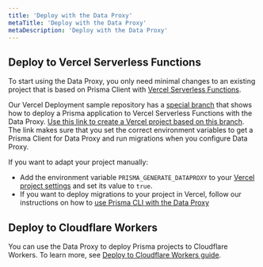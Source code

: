 ```yaml
---
title: 'Deploy with the Data Proxy'
metaTitle: 'Deploy with the Data Proxy'
metaDescription: 'Deploy with the Data Proxy'
---
```


## Deploy to Vercel Serverless Functions

To start using the Data Proxy, you only need minimal changes to an existing project that is based on Prisma Client with [Vercel Serverless Functions](https://vercel.com/docs/concepts/functions#serverless-functions).

Our Vercel Deployment sample repository has a [special branch](https://github.com/prisma/deployment-example-vercel/tree/data-proxy) that shows how to deploy a Prisma application to Vercel Serverless Functions with the Data Proxy.
[Use this link to create a Vercel project based on this branch](https://vercel.com/new/clone?repository-url=https%3A%2F%2Fgithub.com%2Fprisma%2Fdeployment-example-vercel%2Ftree%2Fdata-proxy&env=DATABASE_URL,MIGRATE_DATABASE_URL,PRISMA_GENERATE_DATAPROXY&envDescription=DATABASE_URL%20-%20Data%20Proxy%20URL%2C%20MIGRATE_DATABASE_URL%20-%20direct%20connection%20string%2C%20PRISMA_GENERATE_DATAPROXY%20-%20always%20set%20to%20true%20so%20Vercel%20generates%20a%20Data%20Proxy%20Client&envLink=https%3A%2F%2Fwww.prisma.io%2Fdocs%2Fconcepts%2Fdata-platform%2Fdata-proxy%23using-the-data-proxy-in-a-prisma-application). The link makes sure that you set the correct environment variables to get a Prisma Client for Data Proxy and run migrations when you configure Data Proxy.

If you want to adapt your project manually:

- Add the environment variable `PRISMA_GENERATE_DATAPROXY` to your [Vercel project settings](https://vercel.com/docs/concepts/projects/environment-variables) and set its value to `true`.
- If you want to deploy migrations to your project in Vercel, follow our instructions on how to [use Prisma CLI with the Data Proxy](./prisma-cli-with-data-proxy)

## Deploy to Cloudflare Workers

You can use the Data Proxy to deploy Prisma projects to Cloudflare Workers. To learn more, see [Deploy to Cloudflare Workers guide](/guides/deployment/edge/deploy-to-cloudflare-workers).
